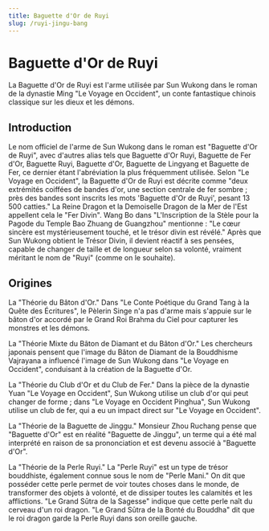```yaml
---
title: Baguette d'Or de Ruyi
slug: /ruyi-jingu-bang
---
```


# Baguette d'Or de Ruyi

La Baguette d'Or de Ruyi est l'arme utilisée par Sun Wukong dans le roman de la dynastie Ming "Le Voyage en Occident", un conte fantastique chinois classique sur les dieux et les démons.

## Introduction

Le nom officiel de l'arme de Sun Wukong dans le roman est "Baguette d'Or de Ruyi", avec d'autres alias tels que Baguette d'Or Ruyi, Baguette de Fer d'Or, Baguette Ruyi, Baguette d'Or, Baguette de Lingyang et Baguette de Fer, ce dernier étant l'abréviation la plus fréquemment utilisée. Selon "Le Voyage en Occident", la Baguette d'Or de Ruyi est décrite comme "deux extrémités coiffées de bandes d'or, une section centrale de fer sombre ; près des bandes sont inscrits les mots 'Baguette d'Or de Ruyi', pesant 13 500 catties." La Reine Dragon et la Demoiselle Dragon de la Mer de l'Est appellent cela le "Fer Divin". Wang Bo dans "L'Inscription de la Stèle pour la Pagode du Temple Bao Zhuang de Guangzhou" mentionne : "Le cœur sincère est mystérieusement touché, et le trésor divin est révélé." Après que Sun Wukong obtient le Trésor Divin, il devient réactif à ses pensées, capable de changer de taille et de longueur selon sa volonté, vraiment méritant le nom de "Ruyi" (comme on le souhaite).

## Origines

La "Théorie du Bâton d'Or." Dans "Le Conte Poétique du Grand Tang à la Quête des Écritures", le Pèlerin Singe n'a pas d'arme mais s'appuie sur le bâton d'or accordé par le Grand Roi Brahma du Ciel pour capturer les monstres et les démons.

La "Théorie Mixte du Bâton de Diamant et du Bâton d'Or." Les chercheurs japonais pensent que l'image du Bâton de Diamant de la Bouddhisme Vajrayana a influencé l'image de Sun Wukong dans "Le Voyage en Occident", conduisant à la création de la Baguette d'Or.

La "Théorie du Club d'Or et du Club de Fer." Dans la pièce de la dynastie Yuan "Le Voyage en Occident", Sun Wukong utilise un club d'or qui peut changer de forme ; dans "Le Voyage en Occident Pinghua", Sun Wukong utilise un club de fer, qui a eu un impact direct sur "Le Voyage en Occident".

La "Théorie de la Baguette de Jinggu." Monsieur Zhou Ruchang pense que "Baguette d'Or" est en réalité "Baguette de Jinggu", un terme qui a été mal interprété en raison de sa prononciation et est devenu associé à "Baguette d'Or".

La "Théorie de la Perle Ruyi." La "Perle Ruyi" est un type de trésor bouddhiste, également connue sous le nom de "Perle Mani." On dit que posséder cette perle permet de voir toutes choses dans le monde, de transformer des objets à volonté, et de dissiper toutes les calamités et les afflictions. "Le Grand Sūtra de la Sagesse" indique que cette perle naît du cerveau d'un roi dragon. "Le Grand Sūtra de la Bonté du Bouddha" dit que le roi dragon garde la Perle Ruyi dans son oreille gauche.